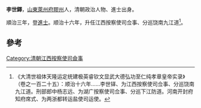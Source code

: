 '''李世鐸'''，[[山東|山東]][[萊州府|萊州府]][[膠州|膠州]]人，清朝政治人物、進士出身。

順治三年，登[[進士|進士]]。顺治十六年，升任江西按察使司佥事、分巡饶南九江道<ref>《大清世祖体天隆运定统建极英睿钦文显武大德弘功至仁纯孝章皇帝实录》（卷之一百二十五）：顺治十六年……李世铎、为江西按察使司佥事、分巡饶南九江道。刑部郎中杨志远、为湖广按察使司佥事、分巡下江防道。河南开封府知府席式、为两浙都转运盐使司运使。</ref>。

==參考==
{{reflist}}
{{清朝人物小作品}}
{{顺治三年丙戌科殿试金榜}}
[[Category:清朝江西按察使司僉事|Category:清朝江西按察使司僉事]]